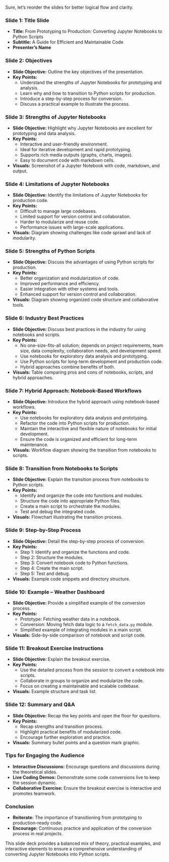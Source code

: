 Sure, let's reorder the slides for better logical flow and clarity.

### Slide 1: Title Slide
- **Title:** From Prototyping to Production: Converting Jupyter Notebooks to Python Scripts
- **Subtitle:** A Guide for Efficient and Maintainable Code
- **Presenter’s Name**

### Slide 2: Objectives
- **Slide Objective:** Outline the key objectives of the presentation.
- **Key Points:**
  - Understand the strengths of Jupyter Notebooks for prototyping and analysis.
  - Learn why and how to transition to Python scripts for production.
  - Introduce a step-by-step process for conversion.
  - Discuss a practical example to illustrate the process.

### Slide 3: Strengths of Jupyter Notebooks
- **Slide Objective:** Highlight why Jupyter Notebooks are excellent for prototyping and data analysis.
- **Key Points:**
  - Interactive and user-friendly environment.
  - Ideal for iterative development and rapid prototyping.
  - Supports rich media outputs (graphs, charts, images).
  - Easy to document code with markdown cells.
- **Visuals:** Screenshot of a Jupyter Notebook with code, markdown, and output.

### Slide 4: Limitations of Jupyter Notebooks
- **Slide Objective:** Identify the limitations of Jupyter Notebooks for production code.
- **Key Points:**
  - Difficult to manage large codebases.
  - Limited support for version control and collaboration.
  - Harder to modularize and reuse code.
  - Performance issues with large-scale applications.
- **Visuals:** Diagram showing challenges like code sprawl and lack of modularity.

### Slide 5: Strengths of Python Scripts
- **Slide Objective:** Discuss the advantages of using Python scripts for production.
- **Key Points:**
  - Better organization and modularization of code.
  - Improved performance and efficiency.
  - Easier integration with other systems and tools.
  - Enhanced support for version control and collaboration.
- **Visuals:** Diagram showing organized code structure and collaborative tools.

### Slide 6: Industry Best Practices
- **Slide Objective:** Discuss best practices in the industry for using notebooks and scripts.
- **Key Points:**
  - No one-size-fits-all solution; depends on project requirements, team size, data complexity, collaboration needs, and development speed.
  - Use notebooks for exploratory data analysis and prototyping.
  - Use Python scripts for long-term development and production code.
  - Hybrid approaches combine benefits of both.
- **Visuals:** Table comparing pros and cons of notebooks, scripts, and hybrid approaches.

### Slide 7: Hybrid Approach: Notebook-Based Workflows
- **Slide Objective:** Introduce the hybrid approach using notebook-based workflows.
- **Key Points:**
  - Use notebooks for exploratory data analysis and prototyping.
  - Refactor the code into Python scripts for production.
  - Maintain the interactive and flexible nature of notebooks for initial development.
  - Ensure the code is organized and efficient for long-term maintenance.
- **Visuals:** Workflow diagram showing the transition from notebooks to scripts.

### Slide 8: Transition from Notebooks to Scripts
- **Slide Objective:** Explain the transition process from notebooks to Python scripts.
- **Key Points:**
  - Identify and organize the code into functions and modules.
  - Structure the code into appropriate Python files.
  - Create a main script to orchestrate the modules.
  - Test and debug the integrated code.
- **Visuals:** Flowchart illustrating the transition process.

### Slide 9: Step-by-Step Process
- **Slide Objective:** Detail the step-by-step process of conversion.
- **Key Points:**
  - Step 1: Identify and organize the functions and code.
  - Step 2: Structure the modules.
  - Step 3: Convert notebook code to Python functions.
  - Step 4: Create the main script.
  - Step 5: Test and debug.
- **Visuals:** Example code snippets and directory structure.

### Slide 10: Example – Weather Dashboard
- **Slide Objective:** Provide a simplified example of the conversion process.
- **Key Points:**
  - Prototype: Fetching weather data in a notebook.
  - Conversion: Moving fetch data logic to a `fetch_data.py` module.
  - Simplified example of integrating modules in a main script.
- **Visuals:** Side-by-side comparison of notebook and script code.

### Slide 11: Breakout Exercise Instructions
- **Slide Objective:** Explain the breakout exercise.
- **Key Points:**
  - Use the detailed process from the session to convert a notebook into scripts.
  - Collaborate in groups to organize and modularize the code.
  - Focus on creating a maintainable and scalable codebase.
- **Visuals:** Example structure and task list.

### Slide 12: Summary and Q&A
- **Slide Objective:** Recap the key points and open the floor for questions.
- **Key Points:**
  - Recap strengths and transition process.
  - Highlight practical benefits of modularized code.
  - Encourage further exploration and practice.
- **Visuals:** Summary bullet points and a question mark graphic.

### Tips for Engaging the Audience
- **Interactive Discussions:** Encourage questions and discussions during the theoretical slides.
- **Live Coding Demos:** Demonstrate some code conversions live to keep the session dynamic.
- **Collaborative Exercise:** Ensure the breakout exercise is interactive and promotes teamwork.

### Conclusion
- **Reiterate:** The importance of transitioning from prototyping to production-ready code.
- **Encourage:** Continuous practice and application of the conversion process in real projects.

This slide deck provides a balanced mix of theory, practical examples, and interactive elements to ensure a comprehensive understanding of converting Jupyter Notebooks into Python scripts.